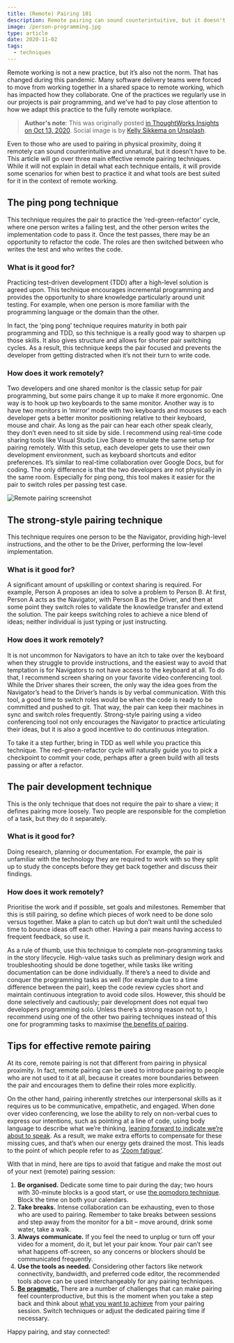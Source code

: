 ```yaml
---
title: (Remote) Pairing 101
description: Remote pairing can sound counterintuitive, but it doesn't have to be. I shared three effective techniques for pairing remotely.
image: /person-programming.jpg
type: article
date: 2020-11-02
tags:
  - techniques
---
```


Remote working is not a new practice, but it’s also not the norm. That has changed during this pandemic. Many software delivery teams were forced to move from working together in a shared space to remote working, which has impacted how they collaborate. One of the practices we regularly use in our projects is pair programming, and we've had to pay close attention to how we adapt this practice to the fully remote workplace.

> **Author's note**: This was originally posted [in ThoughtWorks Insights on Oct 13, 2020](https://www.thoughtworks.com/insights/blog/remote-pairing-101). Social image is by [Kelly Sikkema on Unsplash](https://unsplash.com/photos/YK0HPwWDJ1I).

Even to those who are used to pairing in physical proximity, doing it remotely can sound counterintuitive and unnatural, but it doesn’t have to be. This article will go over three main effective remote pairing techniques. While it will not explain in detail what each technique entails, it will provide some scenarios for when best to practice it and what tools are best suited for it in the context of remote working.

## The ping pong technique

This technique requires the pair to practice the ‘red-green-refactor’ cycle, where one person writes a failing test, and the other person writes the implementation code to pass it. Once the test passes, there may be an opportunity to refactor the code. The roles are then switched between who writes the test and who writes the code.

### What is it good for?

Practicing test-driven development (TDD) after a high-level solution is agreed upon. This technique encourages incremental programming and provides the opportunity to share knowledge particularly around unit testing. For example, when one person is more familiar with the programming language or the domain than the other.

In fact, the ‘ping pong’ technique requires maturity in both pair programming and TDD, so this technique is a really good way to sharpen up those skills. It also gives structure and allows for shorter pair switching cycles. As a result, this technique keeps the pair focused and prevents the developer from getting distracted when it’s not their turn to write code.

### How does it work remotely?

Two developers and one shared monitor is the classic setup for pair programming, but some pairs change it up to make it more ergonomic. One way is to hook up two keyboards to the same monitor. Another way is to have two monitors in ‘mirror’ mode with two keyboards and mouses so each developer gets a better monitor positioning relative to their keyboard, mouse and chair. As long as the pair can hear each other speak clearly, they don’t even need to sit side by side. I recommend using real-time code sharing tools like Visual Studio Live Share to emulate the same setup for pairing remotely. With this setup, each developer gets to use their own development environment, such as keyboard shortcuts and editor preferences. It’s similar to real-time collaboration over Google Docs, but for coding. The only difference is that the two developers are not physically in the same room. Especially for ping pong, this tool makes it easier for the pair to switch roles per passing test case.

![Remote pairing screenshot](/pairing-screenshot.png)

## The strong-style pairing technique

This technique requires one person to be the Navigator, providing high-level instructions, and the other to be the Driver, performing the low-level implementation.

### What is it good for?

A significant amount of upskilling or context sharing is required. For example, Person A proposes an idea to solve a problem to Person B. At first, Person A acts as the Navigator, with Person B as the Driver, and then at some point they switch roles to validate the knowledge transfer and extend the solution. The pair keeps switching roles to achieve a nice blend of ideas; neither individual is just typing or just instructing.

### How does it work remotely?

It is not uncommon for Navigators to have an itch to take over the keyboard when they struggle to provide instructions, and the easiest way to avoid that temptation is for Navigators to not have access to the keyboard at all. To do that, I recommend screen sharing on your favorite video conferencing tool. While the Driver shares their screen, the only way the idea goes from the Navigator’s head to the Driver’s hands is by verbal communication. With this tool, a good time to switch roles would be when the code is ready to be committed and pushed to git. That way, the pair can keep their machines in sync and switch roles frequently. Strong-style pairing using a video conferencing tool not only encourages the Navigator to practice articulating their ideas, but it is also a good incentive to do continuous integration.

To take it a step further, bring in TDD as well while you practice this technique. The red-green-refactor cycle will naturally guide you to pick a checkpoint to commit your code, perhaps after a green build with all tests passing or after a refactor.

## The pair development technique

This is the only technique that does not require the pair to share a view; it defines pairing more loosely. Two people are responsible for the completion of a task, but they do it separately.

### What is it good for?

Doing research, planning or documentation. For example, the pair is unfamiliar with the technology they are required to work with so they split up to study the concepts before they get back together and discuss their findings.

### How does it work remotely?

Prioritise the work and if possible, set goals and milestones. Remember that this is still pairing, so define which pieces of work need to be done solo versus together. Make a plan to catch up but don’t wait until the scheduled time to bounce ideas off each other. Having a pair means having access to frequent feedback, so use it.

As a rule of thumb, use this technique to complete non-programming tasks in the story lifecycle. High-value tasks such as preliminary design work and troubleshooting should be done together, while tasks like writing documentation can be done individually. If there’s a need to divide and conquer the programming tasks as well (for example due to a time difference between the pair), keep the code review cycles short and maintain continuous integration to avoid code silos. However, this should be done selectively and cautiously; pair development does not equal two developers programming solo. Unless there’s a strong reason not to, I recommend using one of the other two pairing techniques instead of this one for programming tasks to maximise [the benefits of pairing](https://martinfowler.com/articles/on-pair-programming.html#Benefits).

## Tips for effective remote pairing

At its core, remote pairing is not that different from pairing in physical proximity. In fact, remote pairing can be used to introduce pairing to people who are not used to it at all, because it creates more boundaries between the pair and encourages them to define their roles more explicitly.

On the other hand, pairing inherently stretches our interpersonal skills as it requires us to be communicative, empathetic, and engaged. When done over video conferencing, we lose the ability to rely on non-verbal cues to express our intentions, such as pointing at a line of code, using body language to describe what we’re thinking, [leaning forward to indicate we’re about to speak](https://news.northeastern.edu/2020/05/11/zoom-fatigue-is-real-heres-why-youre-feeling-it-and-what-you-can-do-about-it/). As a result, we make extra efforts to compensate for these missing cues, and that’s when our energy gets drained the most. This leads to the point of which people refer to as [‘Zoom fatigue’](https://www.bbc.com/worklife/article/20200421-why-zoom-video-chats-are-so-exhausting).

With that in mind, here are tips to avoid that fatigue and make the most out of your next (remote) pairing session:

1. **Be organised.** Dedicate some time to pair during the day; two hours with 30-minute blocks is a good start, or use [the pomodoro technique](https://francescocirillo.com/pages/pomodoro-technique). Block the time on both your calendars.
1. **Take breaks.** Intense collaboration can be exhausting, even to those who are used to pairing. Remember to take breaks between sessions and step away from the monitor for a bit – move around, drink some water, take a walk.
1. **Always communicate.** If you feel the need to unplug or turn off your video for a moment, do it, but let your pair know. Your pair can’t see what happens off-screen, so any concerns or blockers should be communicated frequently.
1. **Use the tools as needed.** Considering other factors like network connectivity, bandwidth, and preferred code editor, the recommended tools above can be used interchangeably for any pairing techniques.
1. [**Be pragmatic.**](https://www.thoughtworks.com/radar/techniques/pragmatic-remote-pairing) There are a number of challenges that can make pairing feel counterproductive, but this is the moment when you take a step back and think about [what you want to achieve](https://martinfowler.com/articles/on-pair-programming.html#ToPairOrNotToPair) from your pairing session. Switch techniques or adjust the dedicated pairing time if necessary.

Happy pairing, and stay connected!
